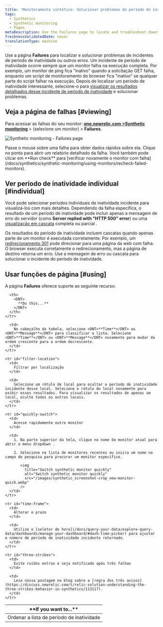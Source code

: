 ```yaml
---
title: 'Monitoramento sintético: Solucionar problemas de período de inatividade'
tags:
  - Synthetics
  - Synthetic monitoring
  - Pages
metaDescription: Use the Failures page to locate and troubleshoot downtime incidents. Jump to a results from each downtime incident to understand the failure.
freshnessValidatedDate: never
translationType: machine
---
```


Use a página <DNT>**Failures**</DNT> para localizar e solucionar problemas de incidentes de período de inatividade ou outros erros. Um incidente de período de inatividade ocorre sempre que um monitor falha na execução completa. Por exemplo, um monitor de ping fica "inativo" quando a solicitação GET falha, enquanto um script de monitoramento do browser fica "inativo" se qualquer parte do script falhar na execução. Depois de localizar um período de inatividade interessante, selecione-o para [visualizar os resultados detalhados desse incidente de período de inatividade](/docs/synthetics/new-relic-synthetics/using-monitors/viewing-monitor-results#understanding) e solucionar problemas.

## Veja a página de falhas [#viewing]

Para acessar as falhas do seu monitor: <DNT>**[one.newrelic.com >Synthetic monitoring](https://one.newrelic.com/synthetics-nerdlets)**</DNT> > (selecione um monitor) > <DNT>**Failures**</DNT>.

<img
  title="Synthetic monitoring - Failures page"
  alt="Synthetic monitoring - Failures page"
  src="/images/synthetic_screenshot-full_failure-page.webp"
/>

<figcaption>
  Passe o mouse sobre uma falha para obter dados rápidos sobre ela. Clique no ponto para abrir um relatório detalhado da falha. Você também pode clicar em <DNT>**Run check**</DNT> para [verificar novamente o monitor com falha](/docs/synthetics/synthetic-monitoring/using-monitors/recheck-failed-monitors).
</figcaption>

## Ver período de inatividade individual [#individual]

Você pode selecionar períodos individuais de inatividade incidente para visualizá-los com mais detalhes. Dependendo da falha específica, o resultado de um período de inatividade pode incluir apenas a mensagem de erro do servidor (como <DNT>**Server replied with "HTTP 500" error**</DNT>) ou uma [visualização em cascata](/docs/synthetics/new-relic-synthetics/using-monitors/viewing-monitor-results#understanding) completa ou parcial .

Os resultados do período de inatividade incluem cascatas quando apenas parte de um monitor é executada corretamente. Por exemplo, um [redirecionamento 301](http://en.wikipedia.org/wiki/HTTP_301) pode direcionar para uma página da web com falha. O browser executa corretamente o redirecionamento, mas a página de destino retorna um erro. Use a mensagem de erro ou cascata para solucionar o incidente do período de inatividade.

## Usar funções de página [#using]

A página <DNT>**Failures**</DNT> oferece suporte ao seguinte recurso:

<table>
  <thead>
    <tr>
      <th width={200}>
        <DNT>
          **If you want to...**
        </DNT>
      </th>

      <th>
        <DNT>
          **Do this...**
        </DNT>
      </th>
    </tr>
  </thead>

  <tbody>
    <tr id="sort-list">
      <td>
        Ordenar a lista de período de inatividade
      </td>

      <td>
        No cabeçalho da tabela, selecione <DNT>**Time**</DNT> ou <DNT>**Message**</DNT> para classificar a lista. Selecione <DNT>**Time**</DNT> ou <DNT>**Message**</DNT> novamente para mudar da ordem crescente para a ordem decrescente.
      </td>
    </tr>

    <tr id="filter-location">
      <td>
        Filtrar por localização
      </td>

      <td>
        Selecione um rótulo de local para ocultar o período de inatividade incidente desse local. Selecione o rótulo do local novamente para exibir esses resultados. Para visualizar os resultados de apenas um local, oculte todos os outros locais.
      </td>
    </tr>

    <tr id="quickly-switch">
      <td>
        Acesse rapidamente outro monitor
      </td>

      <td>
        1. Na parte superior da tela, clique no nome do monitor atual para abrir o menu dropdown .

        2. Selecione na lista de monitores recentes ou insira um nome no campo de pesquisa para procurar um monitor específico.

           <img
             title="Switch synthetic monitor quickly"
             alt="Switch synthetic monitor quickly"
             src="/images/synthetic_screenshot-crop_new-monitor-quick.webp"
           />
      </td>
    </tr>

    <tr id="time-frame">
      <td>
        Alterar o prazo
      </td>

      <td>
        Utilize o [seletor de hora](/docs/query-your-data/explore-query-data/dashboards/manage-your-dashboard/#dash-time-picker) para ajustar o número de período de inatividade incidente retornado.
      </td>
    </tr>

    <tr id="three-strikes">
      <td>
        Evite ruídos extras e seja notificado após três falhas
      </td>

      <td>
        Leia nossa postagem no blog sobre a [regra dos três avisos](https://discuss.newrelic.com/t/relic-solution-understanding-the-three-strikes-behavior-in-synthetics/113117).
      </td>
    </tr>
  </tbody>
</table>
